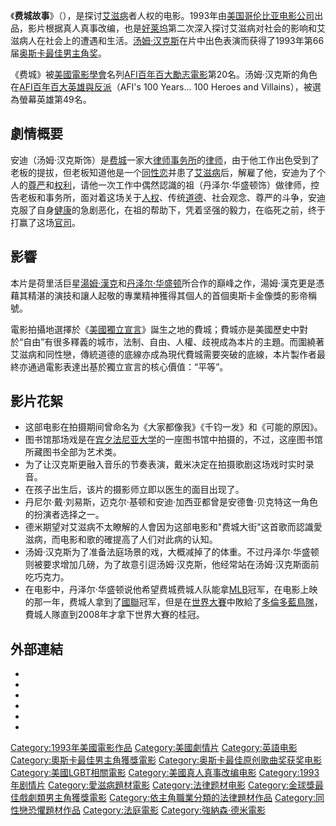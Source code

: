 {{otheruses|subject=1993年美國電影|other=1940年美國電影|費城故事}}
{{noteTA
|T=zh-cn:费城故事; zh-hk:費城故事; zh-tw:費城 (電影);
|G1=Show
|1=费城故事=>zh-tw:費城;
|2=zh-cn:好莱坞; zh-tw:好萊塢; zh-hk:荷里活;}}
{{Infobox Film 
| name = 费城故事
| original_name = ''Philadelphia''
| image = Philadelphia_poster.jpg
| caption = DVD 封面
| director = [[強納森·德米|強納森·德米]]
| producer = 強納森·德米<br />[[Edward_Saxon|Edward Saxon]]
| writer = [[Ron_Nyswaner|Ron Nyswaner]]
| starring = [[汤姆·汉克斯|汤姆·汉克斯]]<br />[[丹泽尔·华盛顿|丹泽尔·华盛顿]]<br />[[安东尼奥·班德拉斯|安东尼奥·班德拉斯]]
| music = [[霍華·舒爾|霍華·舒爾]] （Howard Shore）
| distributor = [[三星影業|三星影業]] （TriStar Pictures）
| released = 1993年12月23日
| runtime = 125分鐘.
| country  = {{USA}}
| language = [[英語|英語]]
| budget = 約$26,000,000 美元
| imdb_id = tt0107818
| hk_name = 費城故事
| tw_name = 費城
}}
《'''费城故事'''》（{{lang-en|''Philadelphia''}}），是探讨[[艾滋病|艾滋病]]者人权的电影。1993年由[[美国|美国]][[哥伦比亚电影公司|哥伦比亚电影公司]]出品，影片根据真人真事改编，也是[[好莱坞|好莱坞]]第二次深入探讨艾滋病对社会的影响和艾滋病人在社会上的遭遇和生活。[[汤姆·汉克斯|汤姆·汉克斯]]在片中出色表演而获得了1993年第66届[[奥斯卡最佳男主角奖|奥斯卡最佳男主角奖]]。

《费城》被[[美國電影學會|美國電影學會]]名列[[AFI百年百大勵志電影|AFI百年百大勵志電影]]第20名。汤姆·汉克斯的角色在[[AFI百年百大英雄與反派|AFI百年百大英雄與反派]]（AFI's 100 Years... 100 Heroes and Villains），被選為螢幕英雄第49名。

==劇情概要==
安迪（汤姆·汉克斯饰）是[[费城|费城]]一家大[[律师事务所|律师事务所]]的[[律师|律师]]，由于他工作出色受到了老板的提拔，但老板知道他是一个[[同性恋|同性恋]]并患了[[艾滋病|艾滋病]]后，解雇了他，安迪为了个人的[[尊严|尊严]]和[[权利|权利]]，请他一次工作中偶然認識的祖（丹泽尔·华盛顿饰）做律师，控告老板和事务所，面对着这场关于[[人权|人权]]、传统[[道德|道德]]、社会观念、尊严的斗争，安迪克服了自身[[健康|健康]]的急剧恶化，在祖的帮助下，凭着坚强的毅力，在临死之前，终于打赢了这场[[官司|官司]]。

== 影響 ==
本片是荷里活巨星[[湯姆·漢克|湯姆·漢克]]和[[丹泽尔·华盛顿|丹泽尔·华盛顿]]所合作的巔峰之作，湯姆·漢克更是憑藉其精湛的演技和讓人起敬的專業精神獲得其個人的首個奧斯卡金像獎的影帝稱號。

電影拍攝地選擇於《[[美國獨立宣言|美國獨立宣言]]》誕生之地的費城；費城亦是美國歷史中對於“自由”有很多釋義的城市，法制、自由、人權、歧視成為本片的主題。而圍繞著艾滋病和同性戀，傳統道德的底線亦成為現代費城需要突破的底線，本片製作者最終亦通過電影表達出基於獨立宣言的核心價值：“平等”。

==影片花絮==
*这部电影在拍摄期间曾命名为《大家都像我》《千钧一发》和《可能的原因》。
*图书馆那场戏是在[[宾夕法尼亚大学|宾夕法尼亚大学]]的一座图书馆中拍摄的，不过，这座图书馆所藏图书全部为艺术类。
*为了让汉克斯更融入音乐的节奏表演，戴米决定在拍摄歌剧这场戏时实时录音。
*在孩子出生后，该片的摄影师立即以医生的面目出现了。
*丹尼尔·戴·刘易斯，迈克尔·基顿和安迪·加西亚都曾是安德鲁·贝克特这一角色的扮演者选择之一。
*德米期望对艾滋病不太瞭解的人會因为这部电影和"费城大街"这首歌而認識愛滋病，而电影和歌的確提高了人们对此病的认知。
*汤姆·汉克斯为了准备法庭场景的戏，大概减掉了{{convert|30|lb|kg}}的体重。不过丹泽尔·华盛顿则被要求增加几磅，为了故意引逗汤姆·汉克斯，他经常站在汤姆·汉克斯面前吃巧克力。
*在电影中，丹泽尔·华盛顿说他希望费城费城人队能拿[[MLB|MLB]]冠军，在电影上映的那一年，费城人拿到了[[國聯|國聯]]冠军，但是在[[世界大賽|世界大賽]]中敗給了[[多倫多藍鳥隊|多倫多藍鳥隊]]，費城人隊直到2008年才拿下世界大賽的桂冠。

==外部連結==
* {{imdb title|id=0107818|title=费城故事}}
* {{amg movie|119903|费城故事}}
* {{rotten-tomatoes|philadelphia|费城故事}}
* {{douban|1293145|费城故事}}
* {{mojo title|philadelphia|费城故事}}
* {{metacritic film|philadelphia|费城故事}}

{{強納森·德米}}
{{同志媒体奖大范围上映类最佳影片}}
{{DEFAULTSORT:Philadelphia}}
[[Category:1993年美國電影作品|Category:1993年美國電影作品]]
[[Category:美國劇情片|Category:美國劇情片]]
[[Category:英語电影|Category:英語电影]]
[[Category:奧斯卡最佳男主角獲獎電影|Category:奧斯卡最佳男主角獲獎電影]]
[[Category:奥斯卡最佳原创歌曲奖获奖电影|Category:奥斯卡最佳原创歌曲奖获奖电影]]
[[Category:美國LGBT相關電影|Category:美國LGBT相關電影]]
[[Category:美國真人真事改编电影|Category:美國真人真事改编电影]]
[[Category:1993年剧情片|Category:1993年剧情片]]
[[Category:愛滋病題材電影|Category:愛滋病題材電影]]
[[Category:法律题材电影|Category:法律题材电影]]
[[Category:金球獎最佳戲劇類男主角獲獎電影|Category:金球獎最佳戲劇類男主角獲獎電影]]
[[Category:依主角職業分類的法律題材作品|Category:依主角職業分類的法律題材作品]]
[[Category:同性戀恐懼題材作品|Category:同性戀恐懼題材作品]]
[[Category:法庭電影|Category:法庭電影]]
[[Category:強納森·德米電影|Category:強納森·德米電影]]